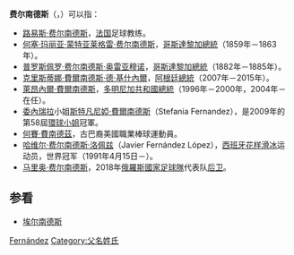{{noteTA
|1=zh-hans:费尔南德斯;zh-hk:費南迪斯;zh-tw:費爾南德斯;
|2=zh-hk:花式滑冰; zh-tw:花式滑冰; zh-cn:花样滑冰; 
}}
{{西班牙姓}}

'''费尔南德斯'''（'''{{lang-es|Fernández}}'''，'''{{lang-pt|Fernandes}}'''）可以指：

*[[路易斯·费尔南德斯|路易斯·费尔南德斯]]，[[法国|法国]]足球教练。
*[[何塞·玛丽亚·蒙特亚莱格雷·费尔南德斯|何塞·玛丽亚·蒙特亚莱格雷·费尔南德斯]]，[[哥斯達黎加總統|哥斯達黎加總統]]（1859年－1863年）。
*[[普罗斯佩罗·费尔南德斯·奥雷亚穆诺|普罗斯佩罗·费尔南德斯·奥雷亚穆诺]]，[[哥斯達黎加總統|哥斯達黎加總統]]（1882年－1885年）。
*[[克里斯蒂娜·費爾南德斯·德·基什內爾|克里斯蒂娜·費爾南德斯·德·基什內爾]]，[[阿根廷總統|阿根廷總統]]（2007年－2015年）。
*[[萊昂內爾·費爾南德斯|萊昂內爾·費爾南德斯]]，[[多明尼加共和國總統|多明尼加共和國總統]]（1996年－2000年，2004年－在任）。
*[[委內瑞拉|委內瑞拉]]小姐[[斯特凡尼婭·費爾南德斯|斯特凡尼婭·費爾南德斯]]（Stefania Fernandez），是2009年的第58屆[[環球小姐|環球小姐]]冠軍。
*[[何賽·費南德茲|何賽·費南德茲]]，古巴裔美國職業棒球運動員。
*[[哈維爾·費南德茲|哈维尔·费尔南德斯·洛佩兹]]（Javier Fernández López），[[西班牙|西班牙]][[花样滑冰|花样滑冰]]运动员，世界冠军（1991年4月15日－）。
*[[马里奥·费尔南德斯|马里奥·费尔南德斯]]，2018年[[俄羅斯國家足球隊|俄羅斯國家足球隊]]代表队[[后卫|后卫]]。
==参看==
*[[埃尔南德斯|埃尔南德斯]]

{{Disambig|Cat=人名译名消歧义|Fernández}}

[[Category:西班牙語姓氏|Fernández]]
[[Category:父名姓氏|Category:父名姓氏]]